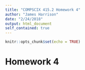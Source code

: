 ```yaml
---
title: "COMPSCIX 415.2 Homework 4"
author: "James Harrison"
date: "2/24/2018"
output: html_document
self_contained: true
---
```


```r
knitr::opts_chunk$set(echo = TRUE)
```

<h1>Homework 4</h1>
